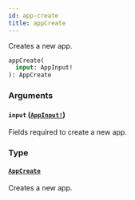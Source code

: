 ```yaml
---
id: app-create
title: appCreate
---
```


Creates a new app.

```graphql
appCreate(
  input: AppInput!
): AppCreate

```

### Arguments

#### `input` ([`AppInput!`](/developer/api-reference/inputs/app-input))

Fields required to create a new app.

### Type

#### [`AppCreate`](/developer/api-reference/objects/app-create)

Creates a new app.
